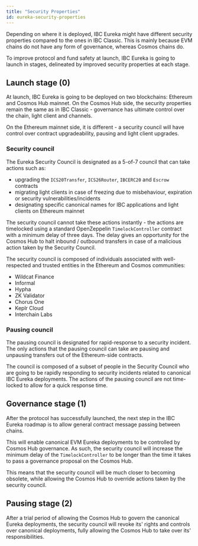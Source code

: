 ```yaml
---
title: "Security Properties"
id: eureka-security-properties
---
```


Depending on where it is deployed, IBC Eureka might have different security properties compared to the ones in IBC Classic. This is mainly because
EVM chains do not have any form of governance, whereas Cosmos chains do.

To improve protocol and fund safety at launch, IBC Eureka is going to launch in stages, delineated by improved security properties at each stage.

## Launch stage (0)

At launch, IBC Eureka is going to be deployed on two blockchains: Ethereum and Cosmos Hub mainnet. On the Cosmos Hub side, the security properties remain
the same as in IBC Classic - governance has ultimate control over the chain, light client and channels.

On the Ethereum mainnet side, it is different - a security council will have control over contract upgradeability, pausing and light client upgrades.

### Security council

The Eureka Security Council is designated as a 5-of-7 council that can take actions such as:
- upgrading the `ICS20Transfer`, `ICS26Router`, `IBCERC20` and `Escrow` contracts
- migrating light clients in case of freezing due to misbehaviour, expiration or security vulnerabilities/incidents
- designating specific canonical names for IBC applications and light clients on Ethereum mainnet

The security council cannot take these actions instantly - the actions are timelocked using a standard OpenZeppelin `TimelockController` contract with a minimum
delay of three days. The delay gives an opportunity for the Cosmos Hub to halt inbound / outbound transfers in case of a malicious action taken by the Security Council.

The security council is composed of individuals associated with well-respected and trusted entities in the Ethereum and Cosmos communities:
- Wildcat Finance
- Informal
- Hypha
- ZK Validator
- Chorus One
- Keplr Cloud
- Interchain Labs

### Pausing council

The pausing council is designated for rapid-response to a security incident. The only actions that the pausing council can take are pausing and unpausing transfers out of the Ethereum-side contracts.

The council is composed of a subset of people in the Security Council who are going to be rapidly responding to security incidents related to canonical IBC Eureka deployments. The actions of the pausing council are not time-locked
to allow for a quick response time.

## Governance stage (1)

After the protocol has successfully launched, the next step in the IBC Eureka roadmap is to allow general contract message passing between chains.

This will enable canonical EVM Eureka deployments to be controlled by Cosmos Hub governance. As such, the security council will increase the minimum delay of the `TimelockController`
to be longer than the time it takes to pass a governance proposal on the Cosmos Hub.

This means that the security council will be much closer to becoming obsolete, while allowing the Cosmos Hub to override actions taken by the security council.

## Pausing stage (2)

After a trial period of allowing the Cosmos Hub to govern the canonical Eureka deployments, the security council will revoke its' rights and controls over canonical deployments,
fully allowing the Cosmos Hub to take over its' responsibilities.
